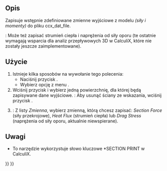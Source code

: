 <languages/>

{{Docnav/pl
|[[FEM_ConstraintPlaneRotation/pl|Wiązanie MPC typu płaszczyzna]]
|[[FEM_ConstraintTransform/pl|Lokalny układ współrzędnych]]
|[[FEM_Workbench/pl|środowisko pracy MES]]
|IconL=FEM_ConstraintPlaneRotation.svg
|IconR=FEM_ConstraintTransform.svg
|IconC=Workbench_FEM.svg
}}

{{GuiCommandContainer|
{{GuiCommand/pl
|Name=FEM ConstraintSectionPrint
|Name/pl=MES: Funkcja zapisu wyników z przekroju
|MenuLocation= Model → Cechy geometryczne analizy → Funkcja zapisu wyników z przekroju
|Workbenches=[[FEM_Workbench/pl|MES]]
|Version=0.19
|SeeAlso=
}}
{{GuiCommandFemInfo/pl
|Solvers=CalculiX
}}
}}

<span id="Description"></span>
==Opis==

Zapisuje wstępnie zdefiniowane zmienne wyjściowe z modelu ''(siły i momenty)'' do pliku ccx_dat_file.

{{Version/pl|1.0}}: Może też zapisać strumień ciepła i naprężenia od siły oporu (te ostatnie wymagają wsparcia dla analiz przepływowych 3D w CalculiX, które nie zostały jeszcze zaimplementowane).

<span id="Usage"></span>
==Użycie==

# Istnieje kilka sposobów na wywołanie tego polecenia:
#* Naciśnij przycisk {{Button|[[Image:FEM_ConstraintSectionPrint.svg|16px]] '''Funkcja zapisu wyników z przekroju'''}} .
#* Wybierz opcję z menu {{MenuCommand|Model → Cechy geometryczne analizy → [[Image:FEM_ConstraintSectionPrint.svg|16px]] Funkcja zapisu wyników z przekroju}}.
# Wciśnij przycisk {{Button|Dodaj}} i wybierz jedną powierzchnię, dla której będą zapisywane dane wyjściowe. {{Version/pl|1.1}}: Aby usunąć ściany ze wskazania, wciśnij przycisk {{Button|Usuń}}.
# {{Version|1.0}}: Z listy ''Zmienna'', wybierz zmienną, którą chcesz zapisać: ''Section Force'' (siły przekrojowe), ''Heat Flux'' (strumień ciepła) lub ''Drag Stress'' (naprężenia od siły oporu, aktualnie niewspierane).

<span id="Notes"></span>
==Uwagi== 

* To narzędzie wykorzystuje słowo kluczowe *SECTION PRINT w CalculiX.


{{Docnav/pl
|[[FEM_ConstraintPlaneRotation/pl|Wiązanie MPC typu płaszczyzna]]
|[[FEM_ConstraintTransform/pl|Lokalny układ współrzędnych]]
|[[FEM_Workbench/pl|środowisko pracy MES]]
|IconL=FEM_ConstraintPlaneRotation.svg
|IconR=FEM_ConstraintTransform.svg
|IconC=Workbench_FEM.svg
}}

{{FEM_Tools_navi{{#translation:}}}}
{{Userdocnavi{{#translation:}}}}